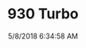 ---
width: 2000
height: 1333
title: 930 Turbo
description: 930 Turbo in Ice Metallic Green
date: 5/8/2018 6:34:58 AM
cameraMake: Sony
cameraModel: ILCE-7M2
lens: FE 35mm F2.8 ZA
settingsfStop: f/4.5
settingsISO: ISO 100
settingsShutter: 1/80
settingsFocalLength: 35 mm
---